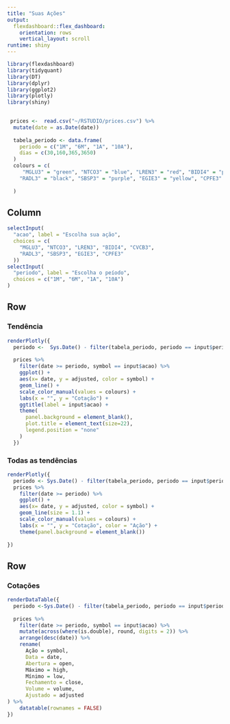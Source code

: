```yaml
---
title: "Suas Ações"
output: 
  flexdashboard::flex_dashboard:
    orientation: rows
    vertical_layout: scroll
runtime: shiny
---
```


```r
library(flexdashboard)
library(tidyquant)
library(DT)
library(dplyr)
library(ggplot2)
library(plotly)
library(shiny)

 
 prices <-  read.csv("~/RSTUDIO/prices.csv") %>% 
  mutate(date = as.Date(date))
  
  tabela_periodo <- data.frame(
    periodo = c("1M", "6M", "1A", "10A"),
    dias = c(30,160,365,3650)
  )
  colours = c(
     "MGLU3" = "green", "NTCO3" = "blue", "LREN3" = "red", "BIDI4" = "pink", "CVCB3" = "orange",
    "RADL3" = "black", "SBSP3" = "purple", "EGIE3" = "yellow", "CPFE3" = "grey"
    
  )
```

Column {.sidebar}
-----------------------------------------------------------------------



```r
selectInput(
  "acao", label = "Escolha sua ação",
  choices = c(
    "MGLU3", "NTCO3", "LREN3", "BIDI4", "CVCB3",
    "RADL3", "SBSP3", "EGIE3", "CPFE3"
  ))
selectInput(
  "periodo", label = "Escolha o peíodo",
  choices = c("1M", "6M", "1A", "10A")
)

```

Row {data-width=500}
-----------------------------------------------------------------------

### Tendência

```r
renderPlotly({
  periodo <-  Sys.Date() - filter(tabela_periodo, periodo == input$periodo)$dias
  
  prices %>% 
    filter(date >= periodo, symbol == input$acao) %>% 
    ggplot() +
    aes(x= date, y = adjusted, color = symbol) +
    geom_line() +
    scale_color_manual(values = colours) +
    labs(x = "", y = "Cotação") +
    ggtitle(label = input$acao) +
    theme(
      panel.background = element_blank(),
      plot.title = element_text(size=22),
      legend.position = "none"
    )
  })
```

### Todas as tendências

```r
renderPlotly({
  periodo <- Sys.Date() - filter(tabela_periodo, periodo == input$periodo)$dias
  prices %>% 
    filter(date >= periodo) %>% 
    ggplot() +
    aes(x= date, y = adjusted, color = symbol) +
    geom_line(size = 1.1) +
    scale_color_manual(values = colours) +
    labs(x = "", y = "Cotação", color = "Ação") +
    theme(panel.background = element_blank())
  
})

```

Row {data-width=500}
-----------------------------------------------------------------------
### Cotações
````r
renderDataTable({
  periodo <-Sys.Date() - filter(tabela_periodo, periodo == input$periodo)$dias
  
  prices %>% 
    filter(date >= periodo, symbol == input$acao) %>% 
    mutate(across(where(is.double), round, digits = 2)) %>% 
    arrange(desc(date)) %>% 
    rename(
      Ação = symbol,
      Data = date,
      Abertura = open,
      Máximo = high,
      Mínimo = low,
      Fechamento = close,
      Volume = volume,
      Ajustado = adjusted
) %>% 
    datatable(rownames = FALSE)
})
````
